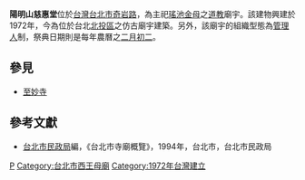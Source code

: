 '''陽明山慈惠堂'''位於[[台灣|台灣]][[台北市|台北市]][[奇岩路|奇岩路]]，為主祀[[瑤池金母|瑤池金母]]之[[道教|道教]]廟宇。該建物興建於1972年，今為位於台北[[北投區|北投區]]之仿古廟宇建築。另外，該廟宇的組織型態為[[管理人|管理人]]制，祭典日期則是每年農曆之[[二月初二|二月初二]]。
==參見==
*[[至妙寺|至妙寺]]
==參考文獻==
*[[台北市民政局|台北市民政局]]編，《台北市寺廟概覽》，1994年，台北市，台北市民政局

[[Category:北投區廟宇|P]]
[[Category:台北市西王母廟|Category:台北市西王母廟]]
[[Category:1972年台灣建立|Category:1972年台灣建立]]